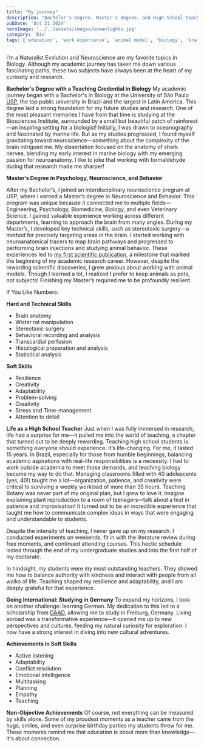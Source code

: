 ```yaml
---
title: "My journey"
description: "Bachelor's degree, Master's degree, and High School teaching"
pubDate: 'Oct 21 2024'
heroImage: '../../assets/images/womanlights.jpg'
category: 'Bio'
tags: ['education', 'work experience', 'animal model', 'biology', 'brain research', 'master', 'teaching']
---
```



I’m a Naturalist
Evolution and Neuroscience are my favorite topics in Biology. Although my academic journey has taken me down various fascinating paths, these two subjects have always been at the heart of my curiosity and research.
 
**Bachelor's Degree with a Teaching Credential in Biology**
My academic journey began with a Bachelor's in Biology at the University of São Paulo [USP](https://www5.usp.br/), the top public university in Brazil and the largest in Latin America. This degree laid a strong foundation for my future studies and research. One of the most pleasant memories I have from that time is studying at the Biosciences Institute, surrounded by a small but beautiful patch of rainforest—an inspiring setting for a biologist!
Initially, I was drawn to oceanography and fascinated by marine life. But as my studies progressed, I found myself gravitating toward neuroscience—something about the complexity of the brain intrigued me. My dissertation focused on the anatomy of shark nerves, blending my early interest in marine biology with my emerging passion for neuroanatomy. I like to joke that working with formaldehyde during that research made me sharper!
 
**Master’s Degree in Psychology, Neuroscience, and Behavior**

After my Bachelor’s, I joined an interdisciplinary neuroscience program at USP, where I earned a Master’s degree in Neuroscience and Behavior. This program was unique because it connected me to multiple fields—Engineering, Psychology, Biomedicine, Biology, and even Veterinary Science. I gained valuable experience working across different departments, learning to approach the brain from many angles.
During my Master’s, I developed key technical skills, such as stereotaxic surgery—a method for precisely targeting areas in the brain. I started working with neuroanatomical tracers to map brain pathways and progressed to performing brain injections and studying animal behavior. These experiences led to [my first scientific publication](https://www.scielo.br/j/bjmbr/a/FHJxWGsKsSKCMMrjzHpggsC/?format=pdf&lang=en), a milestone that marked the beginning of my academic research career.
However, despite the rewarding scientific discoveries, I grew anxious about working with animal models. Though I learned a lot, I realized I prefer to keep animals as pets, not subjects! Finishing my Master’s required me to be profoundly resilient.
 
If You Like Numbers: 

**Hard and Technical Skills**
* Brain anatomy
* Wistar rat manipulation
* Stereotaxic surgery
* Behavioral recording and analysis
* Transcardial perfusion
* Histological preparation and analysis
* Statistical analysis

**Soft Skills**
* Resilience
* Creativity
* Adaptability
* Problem-solving
* Creativity
* Stress and Time-management
* Attention to detail

 
**Life as a High School Teacher**
Just when I was fully immersed in research, life had a surprise for me—it pulled me into the world of teaching, a chapter that turned out to be deeply rewarding.
Teaching high school students is something everyone should experience. It’s life-changing. For me, it lasted 15 years. In Brazil, especially for those from humble beginnings, balancing academic aspirations with real-life responsibilities is a necessity. I had to work outside academia to meet those demands, and teaching biology became my way to do that.
Managing classrooms filled with 40 adolescents (yes, 40!) taught me a lot—organization, patience, and creativity were critical to surviving a weekly workload of more than 35 hours. Teaching Botany was never part of my original plan, but I grew to love it. Imagine explaining plant reproduction to a room of teenagers—talk about a test in patience and improvisation! It turned out to be an incredible experience that taught me how to communicate complex ideas in ways that were engaging and understandable to students.

Despite the intensity of teaching, I never gave up on my research. I conducted experiments on weekends, fit in with the literature review during free moments, and continued attending courses. This hectic schedule lasted through the end of my undergraduate studies and into the first half of my doctorate.

In hindsight, my students were my most outstanding teachers. They showed me how to balance authority with kindness and interact with people from all walks of life. Teaching shaped my resilience and adaptability, and I am deeply grateful for that experience.
 
**Going International: Studying in Germany**
To expand my horizons, I took on another challenge: learning German. My dedication to this led to a scholarship from [DAAD](https://www.daad.de/de/), allowing me to study in Freiburg, Germany. Living abroad was a transformative experience—it opened me up to new perspectives and cultures, feeding my natural curiosity for exploration. I now have a strong interest in diving into new cultural adventures.
 
**Achievements in Soft Skills**
* Active listening
* Adaptability
* Conflict resolution
* Emotional intelligence
* Multitasking
* Planning
* Empathy
* Teaching
 
**Non-Objective Achievements**
Of course, not everything can be measured by skills alone. Some of my proudest moments as a teacher came from the hugs, smiles, and even surprise birthday parties my students threw for me. These moments remind me that education is about more than knowledge—it's about connection.




